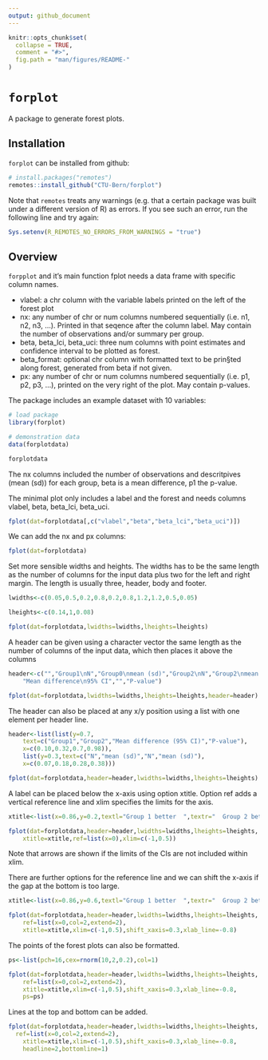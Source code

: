 ```yaml
---
output: github_document
---
```


<!-- README.md is generated from README.Rmd. Please edit that file -->

```r
knitr::opts_chunk$set(
  collapse = TRUE,
  comment = "#>",
  fig.path = "man/figures/README-"
)
```

# `forplot` 

A package to generate forest plots.

## Installation

`forplot` can be installed from github:

```r
# install.packages("remotes")
remotes::install_github("CTU-Bern/forplot")
```

Note that `remotes` treats any warnings (e.g. that a certain package was built under a different version of R) as errors. If you see such an error, run the following line and try again:

```r
Sys.setenv(R_REMOTES_NO_ERRORS_FROM_WARNINGS = "true")
```

## Overview
`forpplot` and it's main function fplot needs a data frame with specific column names. 

- vlabel: a chr column with the variable labels printed on the left of the forest plot 
- nx: any number of chr or num columns numbered sequentially (i.e. n1, n2, n3, ...). Printed in that seqence after the 
	column label. May contain the number of observations and/or summary per group.
- beta, beta_lci, beta_uci: three num columns with point estimates and confidence interval to be plotted as forest.
- beta_format: optional chr column with formatted text to be prin§ted along forest, generated from beta if not given.
- px: any number of chr or num columns numbered sequentially (i.e. p1, p2, p3, ...), printed on the very right of the plot.
	May contain p-values.

The package includes an example dataset with 10 variables:

```r
# load package
library(forplot)

# demonstration data
data(forplotdata)

forplotdata
```

The nx columns included the number of observations and descritpives (mean (sd)) for each group, beta is a mean difference, p1 the p-value.

The minimal plot only includes a label and the forest and needs columns vlabel, beta, beta_lci, beta_uci.

```r
fplot(dat=forplotdata[,c("vlabel","beta","beta_lci","beta_uci")])
```

We can add the nx and px columns:
```r
fplot(dat=forplotdata)
```

Set more sensible widths and heights.
The widths has to be the same length as the number of columns for the input 
	data plus two for the left and right margin.
The length is usually three, header, body and footer.	

```r
lwidths<-c(0.05,0.5,0.2,0.8,0.2,0.8,1.2,1.2,0.5,0.05)

lheights<-c(0.14,1,0.08)

fplot(dat=forplotdata,lwidths=lwidths,lheights=lheights)
```

A header can be given using a character vector the same 
	length as the number of columns of the input data, which then 
	places it above the columns

```r
header<-c("","Group1\nN","Group0\nmean (sd)","Group2\nN","Group2\nmean (sd)",
	"Mean difference\n95% CI","","P-value")

fplot(dat=forplotdata,lwidths=lwidths,lheights=lheights,header=header)
```

The header can also be placed at any x/y position using a list 
	with one element per header line.

```r
header<-list(list(y=0.7,
	text=c("Group1","Group2","Mean difference (95% CI)","P-value"),
	x=c(0.10,0.32,0.7,0.98)),
	list(y=0.3,text=c("N","mean (sd)","N","mean (sd)"),
	x=c(0.07,0.18,0.28,0.38)))

fplot(dat=forplotdata,header=header,lwidths=lwidths,lheights=lheights)
```

A label can be placed below the x-axis using option xtitle.
Option ref adds a vertical reference line and xlim specifies the 
	limits for the axis.

```r
xtitle<-list(x=0.86,y=0.2,textl="Group 1 better  ",textr="  Group 2 better")

fplot(dat=forplotdata,header=header,lwidths=lwidths,lheights=lheights,
	xtitle=xtitle,ref=list(x=0),xlim=c(-1,0.5))
```

Note that arrows are shown if the limits of the CIs are not included within xlim.

There are further options for the reference line and we can shift the x-axis
  if the gap at the bottom is too large.
	
```r
xtitle<-list(x=0.86,y=0.6,textl="Group 1 better  ",textr="  Group 2 better")

fplot(dat=forplotdata,header=header,lwidths=lwidths,lheights=lheights,
	ref=list(x=0,col=2,extend=2),
	xtitle=xtitle,xlim=c(-1,0.5),shift_xaxis=0.3,xlab_line=-0.8)

```

The points of the forest plots can also be formatted.

```r
ps<-list(pch=16,cex=rnorm(10,2,0.2),col=1)

fplot(dat=forplotdata,header=header,lwidths=lwidths,lheights=lheights,
	ref=list(x=0,col=2,extend=2),
	xtitle=xtitle,xlim=c(-1,0.5),shift_xaxis=0.3,xlab_line=-0.8,
	ps=ps)

```

Lines at the top and bottom can be added.

```r
fplot(dat=forplotdata,header=header,lwidths=lwidths,lheights=lheights,
  ref=list(x=0,col=2,extend=2),
	xtitle=xtitle,xlim=c(-1,0.5),shift_xaxis=0.3,xlab_line=-0.8,
	headline=2,bottomline=1)
```


